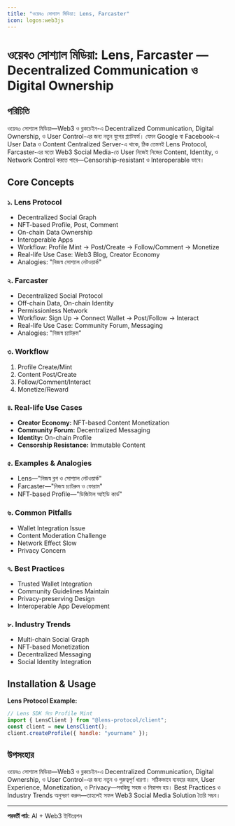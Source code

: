 ```yaml
---
title: "ওয়েব৩ সোশ্যাল মিডিয়া: Lens, Farcaster"
icon: logos:web3js
---
```


# ওয়েব৩ সোশ্যাল মিডিয়া: Lens, Farcaster — Decentralized Communication ও Digital Ownership

## পরিচিতি

ওয়েব৩ সোশ্যাল মিডিয়া—Web3 ও ব্লকচেইন-এ Decentralized Communication, Digital Ownership, ও User Control-এর জন্য নতুন যুগের প্ল্যাটফর্ম। যেমন Google বা Facebook-এ User Data ও Content Centralized Server-এ থাকে, ঠিক তেমনই Lens Protocol, Farcaster-এর মতো Web3 Social Media-তে User নিজেই নিজের Content, Identity, ও Network Control করতে পারে—Censorship-resistant ও Interoperable ভাবে।

## Core Concepts

### ১. Lens Protocol
- Decentralized Social Graph
- NFT-based Profile, Post, Comment
- On-chain Data Ownership
- Interoperable Apps
- Workflow: Profile Mint → Post/Create → Follow/Comment → Monetize
- Real-life Use Case: Web3 Blog, Creator Economy
- Analogies: "নিজস্ব সোশ্যাল নেটওয়ার্ক"

### ২. Farcaster
- Decentralized Social Protocol
- Off-chain Data, On-chain Identity
- Permissionless Network
- Workflow: Sign Up → Connect Wallet → Post/Follow → Interact
- Real-life Use Case: Community Forum, Messaging
- Analogies: "নিজস্ব চ্যাটরুম"

### ৩. Workflow
1. Profile Create/Mint
2. Content Post/Create
3. Follow/Comment/Interact
4. Monetize/Reward

### ৪. Real-life Use Cases
- **Creator Economy:** NFT-based Content Monetization
- **Community Forum:** Decentralized Messaging
- **Identity:** On-chain Profile
- **Censorship Resistance:** Immutable Content

### ৫. Examples & Analogies
- Lens—"নিজস্ব ব্লগ ও সোশ্যাল নেটওয়ার্ক"
- Farcaster—"নিজস্ব চ্যাটরুম ও ফোরাম"
- NFT-based Profile—"ডিজিটাল আইডি কার্ড"

### ৬. Common Pitfalls
- Wallet Integration Issue
- Content Moderation Challenge
- Network Effect Slow
- Privacy Concern

### ৭. Best Practices
- Trusted Wallet Integration
- Community Guidelines Maintain
- Privacy-preserving Design
- Interoperable App Development

### ৮. Industry Trends
- Multi-chain Social Graph
- NFT-based Monetization
- Decentralized Messaging
- Social Identity Integration

## Installation & Usage

**Lens Protocol Example:**
```js
// Lens SDK দিয়ে Profile Mint
import { LensClient } from "@lens-protocol/client";
const client = new LensClient();
client.createProfile({ handle: "yourname" });
```

## উপসংহার

ওয়েব৩ সোশ্যাল মিডিয়া—Web3 ও ব্লকচেইন-এ Decentralized Communication, Digital Ownership, ও User Control-এর জন্য নতুন ও গুরুত্বপূর্ণ ধারণা। সঠিকভাবে ব্যবহার করলে, User Experience, Monetization, ও Privacy—সবকিছু সহজ ও নিরাপদ হয়। Best Practices ও Industry Trends অনুসরণ করুন—তাহলেই সফল Web3 Social Media Solution তৈরি সম্ভব।

---

**পরবর্তী পাঠ:** AI + Web3 ইন্টিগ্রেশন
